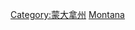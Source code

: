 {{commonscat|Transportation in Montana‎}}

[[Category:蒙大拿州|Category:蒙大拿州]]
[[Category:美國各州交通|Montana]]